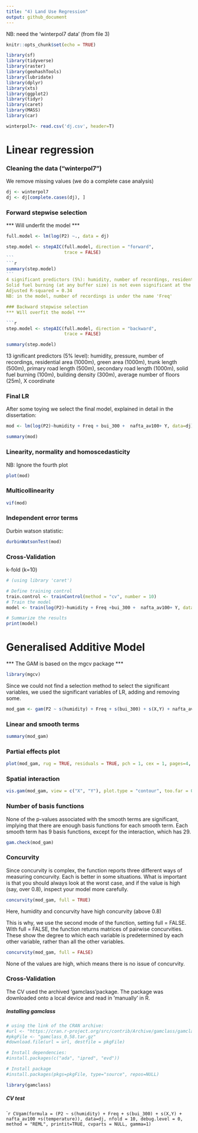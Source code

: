 ```yaml
---
title: "4) Land Use Regression"
output: github_document
---
```


NB: need the 'winterpol7 data' (from file 3) 

```r
knitr::opts_chunk$set(echo = TRUE)
```


````r
library(sf)
library(tidyverse)
library(raster)
library(geohashTools)
library(lubridate)
library(dplyr)
library(xts)
library(ggplot2)
library(tidyr)
library(caret)
library(MASS)
library(car)
`````

```r
winterpol7<- read.csv('dj.csv', header=T)
```

# Linear regression 

### Cleaning the data ("winterpol7")
We remove missing values (we do a complete case analysis)

```r
dj <- winterpol7
dj <- dj[complete.cases(dj), ] 

```

### Forward stepwise selection 
*** Will underfit the model ***
````r
full.model <- lm(log(P2) ~., data = dj)

step.model <- stepAIC(full.model, direction = "forward", 
                      trace = FALSE)
```
```r
summary(step.model)
```
4 significant predictors (5%): humidity, number of recordings, residential area (1000m), building density (300m). 
Solid fuel burning (at any buffer size) is not even significant at the 10% level
Adjusted R-squared = 0.34
NB: in the model, number of recordings is under the name 'Freq'

### Backward stepwise selection 
*** Will overfit the model ***

```r
step.model <- stepAIC(full.model, direction = "backward", 
                      trace = FALSE)
````
                      
```r
summary(step.model)
```

13 ignificant predictors (5% level): humidity, pressure, number of recordings, residential area (1000m), green area (1000m), trunk length (500m), primary road length (500m), secondary road length (1000m), solid fuel burning (100m), building density (300m), average number of floors (25m), X coordinate

### Final LR 
After some toying we select the final model, explained in detail in the dissertation: 
```r
mod <- lm(log(P2)~humidity + Freq + bui_300 +  nafta_av100+ Y, data=dj) 
```
````r
summary(mod)
````

### Linearity, normality and homoscedasticity
NB: Ignore the fourth plot
```r
plot(mod) 
```

### Multicollinearity
```r
vif(mod)
```

### Independent error terms 

Durbin watson statistic: 
```r
durbinWatsonTest(mod) 
```
### Cross-Validation 
k-fold (k=10)
```r

# (using library 'caret')

# Define training control
train.control <- trainControl(method = "cv", number = 10)
# Train the model
model <- train(log(P2)~humidity + Freq +bui_300 +  nafta_av100+ Y, data = dj, method = "lm", trControl = train.control)
```
```r
# Summarize the results
print(model)
```

# Generalised Additive Model 

*** The GAM is based on the mgcv package ***
```r
library(mgcv)
`````

Since we could not find a selection method to select the significant variables, we used the significant variables of LR, adding and removing some. 
```r
mod_gam <- gam(P2 ~ s(humidity) + Freq + s(bui_300) + s(X,Y) + nafta_av100 +s(temperature), data=dj, method='REML')
`````

### Linear and smooth terms 
```r
summary(mod_gam)
````

### Partial effects plot 
```r
plot(mod_gam, rug = TRUE, residuals = TRUE, pch = 1, cex = 1, pages=4, shade = TRUE, shade.col = "lightblue")
`````

### Spatial interaction 
```r
vis.gam(mod_gam, view = c("X", "Y"), plot.type = "contour", too.far = 0.15)
`````

### Number of basis functions 
None of the p-values associated with the smooth terms are significant, implying that there are enough basis functions for each smooth term. 
Each smooth term has 9 basis functions, except for the interaction, which has 29. 
```r
gam.check(mod_gam)
`````

### Concurvity 

Since concurvity is complex, the function reports three different ways of measuring concurvity. Each is better in some situations. What is important is that you should always look at the worst case, and if the value is high (say, over 0.8), inspect your model more carefully.

````r
concurvity(mod_gam, full = TRUE) 
`````
Here, humidity and concurvity have high concurvity (above 0.8)

This is why, we use the second mode of the function, setting full = FALSE. With full = FALSE, the function returns matrices of pairwise concurvities. These show the degree to which each variable is predetermined by each other variable, rather than all the other variables. 

````r
concurvity(mod_gam, full = FALSE) 
`````

None of the values are high, which means there is no issue of concurvity. 

### Cross-Validation 
The CV used the archived 'gamclass'package. The package was downloaded onto a local device and read in 'manually' in R. 

##### Installing gamclass 
```r

# using the link of the CRAN archive:
#url <- "https://cran.r-project.org/src/contrib/Archive/gamclass/gamclass_0.58.tar.gz"
#pkgFile <- "gamclass_0.58.tar.gz"
#download.file(url = url, destfile = pkgFile)

# Install dependencies:
#install.packages(c("ada", "ipred", "evd"))

# Install package
#install.packages(pkgs=pkgFile, type="source", repos=NULL)
````

```r
library(gamclass)
```

##### CV test
````r
CVgam(formula = (P2 ~ s(humidity) + Freq + s(bui_300) + s(X,Y) + nafta_av100 +s(temperature)), data=dj, nfold = 10, debug.level = 0, method = "REML", printit=TRUE, cvparts = NULL, gamma=1)
```

